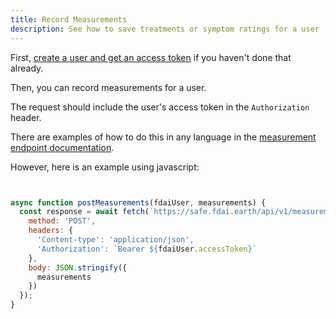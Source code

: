 ```yaml
---
title: Record Measurements
description: See how to save treatments or symptom ratings for a user
---
```


First, [create a user and get an access token](guides/get-access-token) if you haven't done that already.

Then, you can record measurements for a user.

The request should include the user's access token in the `Authorization` header.

There are examples of how to do this in any language in the
[measurement endpoint documentation](../api-reference/measurements/save-measurements).

However, here is an example using javascript:

```javascript


async function postMeasurements(fdaiUser, measurements) {
  const response = await fetch(`https://safe.fdai.earth/api/v1/measurements`, {
    method: 'POST',
    headers: {
      'Content-type': 'application/json',
      'Authorization': `Bearer ${fdaiUser.accessToken}`
    },
    body: JSON.stringify({
      measurements
    })
  });
}
```

